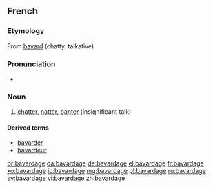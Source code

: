 ==French==

===Etymology===
From [[bavard]] (chatty, talkative)

===Pronunciation===
* {{audio|Fr-bavardage.ogg|Audio}}

===Noun===
{{fr-noun|m}}

# [[chatter]], [[natter]], [[banter]] (insignificant talk)

====Derived terms====
* [[bavarder]]
* [[bavardeur]]

[[br:bavardage]]
[[da:bavardage]]
[[de:bavardage]]
[[el:bavardage]]
[[fr:bavardage]]
[[ko:bavardage]]
[[io:bavardage]]
[[mg:bavardage]]
[[pl:bavardage]]
[[ru:bavardage]]
[[sv:bavardage]]
[[vi:bavardage]]
[[zh:bavardage]]
